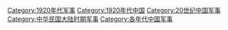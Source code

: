 [[Category:1920年代军事|Category:1920年代军事]]
[[Category:1920年代中国|Category:1920年代中国]]
[[Category:20世纪中国军事|Category:20世纪中国军事]]
[[Category:中华民国大陆时期军事|Category:中华民国大陆时期军事]]
[[Category:各年代中国军事|Category:各年代中国军事]]